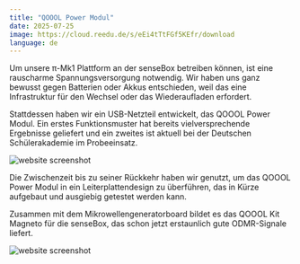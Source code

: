 ```yaml
---
title: "QOOOL Power Modul"
date: 2025-07-25
image: https://cloud.reedu.de/s/eEi4tTtFGf5KEfr/download
language: de
---
```


Um unsere π-Mk1 Plattform an der senseBox betreiben können, ist eine rauscharme Spannungsversorgung notwendig. Wir haben uns ganz bewusst gegen Batterien oder Akkus entschieden, weil das eine Infrastruktur für den Wechsel oder das Wiederaufladen erfordert.

Stattdessen haben wir ein USB-Netzteil entwickelt, das QOOOL Power Modul. Ein erstes Funktionsmuster hat bereits vielversprechende Ergebnisse geliefert und ein zweites ist aktuell bei der Deutschen Schülerakademie im Probeeinsatz.

![website screenshot](https://cloud.reedu.de/s/eEi4tTtFGf5KEfr/download)

Die Zwischenzeit bis zu seiner Rückkehr haben wir genutzt, um das QOOOL Power Modul in ein Leiterplattendesign zu überführen, das in Kürze aufgebaut und ausgiebig getestet werden kann.

Zusammen mit dem Mikrowellengeneratorboard bildet es das QOOOL Kit Magneto für die senseBox, das schon jetzt erstaunlich gute ODMR-Signale liefert.

![website screenshot](https://cloud.reedu.de/s/Df8QwW4LePnTkfa/download)

